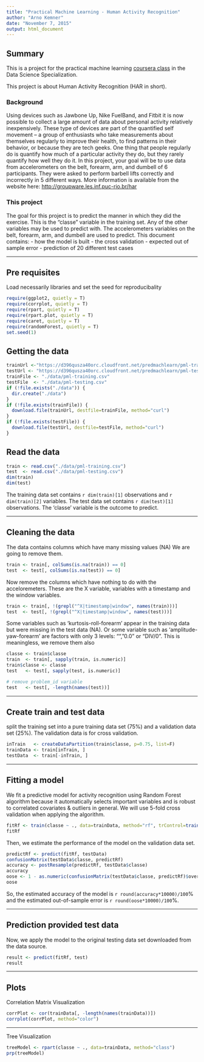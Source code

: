 ```yaml
---
title: "Practical Machine Learning - Human Activity Recognition"
author: "Arno Kemner"
date: "November 7, 2015"
output: html_document
---
```


## Summary
This is a project for the practical machine learning [coursera class](https://class.coursera.org/predmachlearn-034) in the Data Science Specialization.

This project is about Human Activity Recognition (HAR in short). 

### Background
Using devices such as Jawbone Up, Nike FuelBand, and Fitbit it is now possible to collect a large amount of data about personal activity relatively inexpensively. These type of devices are part of the quantified self movement – a group of enthusiasts who take measurements about themselves regularly to improve their health, to find patterns in their behavior, or because they are tech geeks. One thing that people regularly do is quantify how much of a particular activity they do, but they rarely quantify how well they do it. In this project, your goal will be to use data from accelerometers on the belt, forearm, arm, and dumbell of 6 participants. They were asked to perform barbell lifts correctly and incorrectly in 5 different ways. More information is available from the website here: <http://groupware.les.inf.puc-rio.br/har>

### This project
The goal for this project is to predict the manner in which they did the exercise. This is the "classe" variable in the training set. Any of the other variables may be used to predict with. The accelerometers variables on the belt, forearm, arm, and dumbell are used to predict.
This document contains:
- how the model is built
- the cross validation
- expected out of sample error
- prediction of 20 different test cases

---

## Pre requisites

Load necessarily libraries and set the seed for reproducibality

```r
require(ggplot2, quietly = T)
require(corrplot, quietly = T)
require(rpart, quietly = T)
require(rpart.plot, quietly = T)
require(caret, quietly = T)
require(randomForest, quietly = T)
set.seed(1)
```

## Getting the data

```r
trainUrl <-"https://d396qusza40orc.cloudfront.net/predmachlearn/pml-training.csv"
testUrl <- "https://d396qusza40orc.cloudfront.net/predmachlearn/pml-testing.csv"
trainFile <- "./data/pml-training.csv"
testFile  <- "./data/pml-testing.csv"
if (!file.exists("./data")) {
  dir.create("./data")
}
if (!file.exists(trainFile)) {
  download.file(trainUrl, destfile=trainFile, method="curl")
}
if (!file.exists(testFile)) {
  download.file(testUrl, destfile=testFile, method="curl")
}
```

## Read the data

```r
train <- read.csv("./data/pml-training.csv")
test  <- read.csv("./data/pml-testing.csv")
dim(train)
dim(test)
```

The training data set contains `r dim(train)[1]` observations and `r dim(train)[2]` variables. The test data set contains `r dim(test)[1]` observations. The 'classe' variable is the outcome to predict.

---
 
## Cleaning the data

The data contains columns which have many missing values (NA)
We are going to remove them.

```r
train <- train[, colSums(is.na(train)) == 0] 
test  <- test[, colSums(is.na(test)) == 0] 
```

Now remove the columns which have nothing to do with the acceloremeters. These are the X variable, variables with a timestamp and the window variables.

```r
train <- train[, !(grepl("^X|timestamp|window", names(train)))]
test  <- test[, !(grepl("^X|timestamp|window", names(test)))]
```

Some variables such as 'kurtosis-roll-forearm' appear in the training data but were missing in the test data (NA). Or some variable such as 'amplitude-yaw-forearm' are factors with only 3 levels: "", "0.0" or "DIV/0". This is meaningless, we remove them also

```r
classe <- train$classe
train  <- train[, sapply(train, is.numeric)]
train$classe <- classe
test   <- test[, sapply(test, is.numeric)]

# remove problem_id variable
test   <- test[, -length(names(test))]
```

---

## Create train and test data

split the training set into a pure training data set (75%) and a validation data set (25%). The validation data is for cross validation.

```r
inTrain   <- createDataPartition(train$classe, p=0.75, list=F)
trainData <- train[inTrain, ]
testData  <- train[-inTrain, ]
```

---

## Fitting a model

We fit a predictive model for activity recognition using Random Forest algorithm because it automatically selects important variables and is robust to correlated covariates & outliers in general. We will use 5-fold cross validation when applying the algorithm.

```r
fitRf <- train(classe ~ ., data=trainData, method="rf", trControl=trainControl(method="cv", 5), ntree=250)
fitRf
```

Then, we estimate the performance of the model on the validation data set.

```r
predictRf <- predict(fitRf, testData)
confusionMatrix(testData$classe, predictRf)
accuracy <- postResample(predictRf, testData$classe)
accuracy
oose <- 1 - as.numeric(confusionMatrix(testData$classe, predictRf)$overall[1])
oose
```

So, the estimated accuracy of the model is `r round(accuracy*10000)/100`% and the estimated out-of-sample error is `r round(oose*10000)/100`%.

---

## Prediction provided test data

Now, we apply the model to the original testing data set downloaded from the data source.

```r
result <- predict(fitRf, test)
result
```

---

## Plots

Correlation Matrix Visualization

```r
corrPlot <- cor(trainData[, -length(names(trainData))])
corrplot(corrPlot, method="color")
```

---

Tree Visualization

```r
treeModel <- rpart(classe ~ ., data=trainData, method="class")
prp(treeModel)
```


